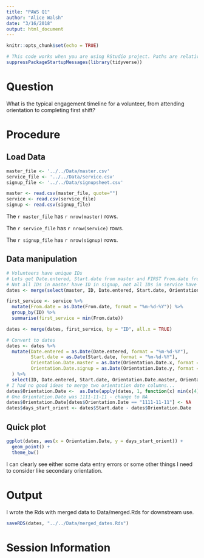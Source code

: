 ```yaml
---
title: "PAWS Q1"
author: "Alice Walsh"
date: "3/16/2018"
output: html_document
---
```


```r
knitr::opts_chunk$set(echo = TRUE)
```

```r
# This code works when you are using RStudio project. Paths are relative and stuff
suppressPackageStartupMessages(library(tidyverse))

```

# Question
What is the typical engagement timeline for a volunteer, from attending orientation to completing first shift?

# Procedure

## Load Data
```r
master_file <- '../../Data/master.csv'
service_file <- '../../Data/service.csv'
signup_file <- '../../Data/signupsheet.csv'

master <- read.csv(master_file, quote="")
service <- read.csv(service_file)
signup <- read.csv(signup_file)
```

The `r master_file` has `r nrow(master)` rows.

The `r service_file` has `r nrow(service)` rows.

The `r signup_file` has `r nrow(signup)` rows.

## Data manipulation
```r
# Volunteers have unique IDs
# Lets get Date.entered, Start.date from master and FIRST From.date from service, and Orientation.Date from signup
# Not all IDs in master have ID in signup, not all IDs in service have ID in signup
dates <- merge(select(master, ID, Date.entered, Start.date, Orientation.Date, Status), signup, by = "ID", all.x = TRUE)

first_service <- service %>%
  mutate(From.date = as.Date(From.date, format = "%m-%d-%Y")) %>%
  group_by(ID) %>%
  summarise(first_service = min(From.date))

dates <- merge(dates, first_service, by = "ID", all.x = TRUE)

# Convert to dates
dates <- dates %>%
  mutate(Date.entered = as.Date(Date.entered, format = "%m-%d-%Y"),
         Start.date = as.Date(Start.date, format = "%m-%d-%Y"),
         Orientation.Date.master = as.Date(Orientation.Date.x, format = "%m-%d-%Y"), 
         Orientation.Date.signup = as.Date(Orientation.Date.y, format = "%m/%d/%y")
  ) %>%
  select(ID, Date.entered, Start.date, Orientation.Date.master, Orientation.Date.signup, Status)
# I had no good ideas to merge two orientation date columns...
dates$Orientation.Date <-  as.Date(apply(dates, 1, function(x) min(x[4], x[5], na.rm = T)))
# One Orientation.Date was 1111-11-11 - change to NA
dates$Orientation.Date[dates$Orientation.Date == "1111-11-11"] <- NA
dates$days_start_orient <- dates$Start.date - dates$Orientation.Date

```

## Quick plot

```r

ggplot(dates, aes(x = Orientation.Date, y = days_start_orient)) + 
  geom_point() + 
  theme_bw()
```

I can clearly see either some data entry errors or some other things I need to consider like secondary orientation.


# Output

I wrote the Rds with merged data to Data/merged.Rds for downstream use.
```r
saveRDS(dates, "../../Data/merged_dates.Rds")
```


# Session Information
